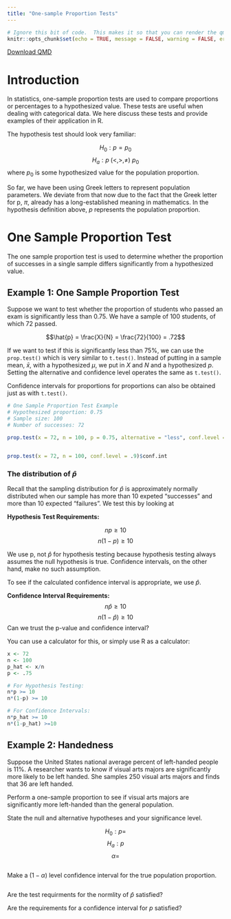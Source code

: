 ```yaml
---
title: "One-sample Proportion Tests"
---
```

```r
# Ignore this bit of code.  This makes it so that you can render the qmd file even when there are errors in your code.
knitr::opts_chunk$set(echo = TRUE, message = FALSE, warning = FALSE, error = TRUE)
```
<a href="../Downloads/One_Sample.Proportion_Ztest.qmd" download="../Downloads/One_Sample.Proportion_Ztest.qmd" type="text/markdown" download class="button-download">
    Download QMD
</a>

# Introduction

In statistics, one-sample proportion tests are used to compare proportions or percentages to a hypothesized value. These tests are useful when dealing with categorical data. We here discuss these tests and provide examples of their application in R.

The hypothesis test should look very familiar:

$$H_0: p = p_0$$
$$H_a: p\; (<,>,\neq) \: p_0$$
where $p_0$ is some hypothesized value for the population proportion.  

So far, we have been using Greek letters to represent population parameters.  We deviate from that now due to the fact that the Greek letter for p, $\pi$, already has a long-established meaning in mathematics.  In the hypothesis definition above, $p$ represents the population proportion.  

# One Sample Proportion Test

The one sample proportion test is used to determine whether the proportion of successes in a single sample differs significantly from a hypothesized value.

## Example 1: One Sample Proportion Test

Suppose we want to test whether the proportion of students who passed an exam is significantly less than 0.75. We have a sample of 100 students, of which 72 passed.

$$\hat{p} = \frac{X}{N} = \frac{72}{100} = .72$$

If we want to test if this is significantly less than 75%, we can use the `prop.test()` which is very similar to `t.test()`.  Instead of putting in a sample mean, $\bar{x}$, with a hypothesized $\mu$, we put in $X$ and $N$ and a hypothesized $p$.  Setting the alternative and confidence level operates the same as `t.test()`.  

Confidence intervals for proportions for proportions can also be obtained just as with `t.test()`.

```r
# One Sample Proportion Test Example
# Hypothesized proportion: 0.75
# Sample size: 100
# Number of successes: 72

prop.test(x = 72, n = 100, p = 0.75, alternative = "less", conf.level = .9)


prop.test(x = 72, n = 100, conf.level = .9)$conf.int

```


### The distribution of $\hat{p}$

Recall that the sampling distribution for $\hat{p}$ is approximately normally distributed when our sample has more than 10 expeted "successes" and more than 10 expected "failures".  We test this by looking at 

__Hypothesis \sp Test Requirements:__

$$np \geq 10$$
$$n(1-p) \geq 10$$

We use p, not $\hat{p}$ for hypothesis testing because hypothesis testing always assumes the null hypothesis is true.  Confidence intervals, on the other hand, make no such assumption.

To see if the calculated confidence interval is appropriate, we use $\hat{p}$.

__Confidence Interval Requirements:__
$$n\hat{p} \geq 10$$
$$n(1-\hat{p}) \geq 10$$
Can we trust the p-value and confidence interval?

You can use a calculator for this, or simply use R as a calculator:

```r
x <- 72
n <- 100
p_hat <- x/n
p <- .75

# For Hypothesis Testing:
n*p >= 10
n*(1-p) >= 10

# For Confidence Intervals:
n*p_hat >= 10
n*(1-p_hat) >=10

```


## Example 2:  Handedness

Suppose the United States national average percent of left-handed people is 11%.  A researcher wants to know if visual arts majors are significantly more likely to be left handed.  She samples 250 visual arts majors and finds that 36 are left handed.

Perform a one-sample proportion to see if visual arts majors are significantly more left-handed than the general population.

State the null and alternative hypotheses and your significance level.

$$H_0: p = $$
$$H_a: p $$
$$\alpha = $$
```r

```

Make a $(1-\alpha)$ level confidence interval for the true population proportion.

```r

```

Are the test requirments for the normlity of $\hat{p}$ satisfied?

Are the requirements for a confidence interval for $p$ satisfied?

